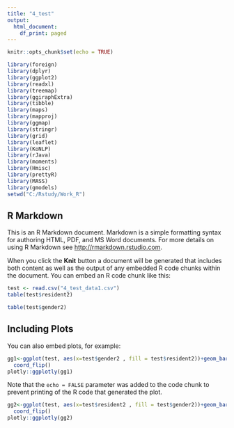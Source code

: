 ```yaml
---
title: "4_test"
output:
  html_document:
    df_print: paged
---
```


```r
knitr::opts_chunk$set(echo = TRUE)

library(foreign)
library(dplyr)
library(ggplot2)
library(readxl)
library(treemap)
library(ggiraphExtra)
library(tibble)
library(maps)
library(mapproj)
library(ggmap)
library(stringr)
library(grid)
library(leaflet)
library(KoNLP)
library(rJava)
library(moments)
library(Hmisc)
library(prettyR)
library(MASS)
library(gmodels)
setwd("C:/Rstudy/Work_R")
```

## R Markdown

This is an R Markdown document. Markdown is a simple formatting syntax for authoring HTML, PDF, and MS Word documents. For more details on using R Markdown see <http://rmarkdown.rstudio.com>.

When you click the **Knit** button a document will be generated that includes both content as well as the output of any embedded R code chunks within the document. You can embed an R code chunk like this:

```r
test <- read.csv("4_test_data1.csv")
table(test$resident2)

table(test$gender2)
```

## Including Plots

You can also embed plots, for example:

```r
gg1<-ggplot(test, aes(x=test$gender2 , fill = test$resident2))+geom_bar(position = "dodge") +
  coord_flip()
plotly::ggplotly(gg1)
```

Note that the `echo = FALSE` parameter was added to the code chunk to prevent printing of the R code that generated the plot.

```r
gg2<-ggplot(test, aes(x=test$resident2 , fill = test$gender2))+geom_bar(position = "dodge") +
  coord_flip()
plotly::ggplotly(gg2)
```

